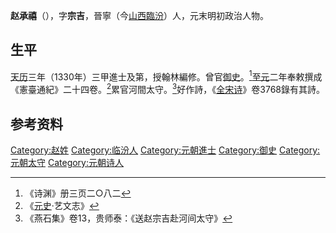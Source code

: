'''赵承禧'''（{{bd|？||？|catIdx=C赵}}），字'''宗吉'''，晉寧（今[[山西|山西]][[臨汾|臨汾]]）人，元末明初政治人物。

== 生平 ==
[[天历_(元朝)|天历]]三年（1330年）三甲進士及第，授翰林編修。曾官[[御史|御史]]。<ref>《诗渊》册三页二○八二</ref>[[至元|至元]]二年奉敕撰成《憲臺通紀》二十四卷。<ref>《[[元史|元史]]·艺文志》</ref>累官河間太守。<ref>《燕石集》卷13，贵师泰：《送赵宗吉赴河间太守》</ref>好作詩，《[[全宋诗|全宋诗]]》卷3768錄有其詩。

== 参考资料 ==
{{reflist}}

{{天曆三年庚午科廷試金榜}}

{{Authority control}}

{{DEFAULTSORT:}}
[[Category:赵姓|Category:赵姓]]
[[Category:临汾人|Category:临汾人]]
[[Category:元朝進士|Category:元朝進士]]
[[Category:御史|Category:御史]]
[[Category:元朝太守|Category:元朝太守]]
[[Category:元朝诗人|Category:元朝诗人]]